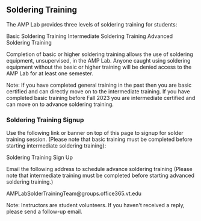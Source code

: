 
## Soldering Training
The AMP Lab provides three levels of soldering training for students:
<Link href="/soldering/basic">Basic Soldering Training</Link>
<Link href="/soldering/intermediate">Intermediate Soldering Training</Link>
<Link href="/soldering/advanced">Advanced Soldering Training</Link>

Completion of basic or higher soldering training allows the use of soldering equipment, unsupervised, in the AMP Lab. Anyone caught using soldering equipment without the basic or higher training will be denied access to the AMP Lab for at least one semester.

Note: If you have completed general training in the past then you are basic certified and can directly move on to the intermediate training. If you have completed basic training before Fall 2023 you are intermediate certified and can move on to advance soldering training.

### Soldering Training Signup
Use the following link or banner on top of this page to signup for solder training session. (Please note that basic training must be completed before starting intermediate soldering training):

<Link href="/soldering/booking">
    Soldering Training Sign Up
</Link>

Email the following address to schedule advance soldering training (Please note that intermediate training must be completed before starting advanced soldering training.)


<Link href='mailto:AMPLabSolderTrainingTeam@groups.office365.vt.edu'>
    AMPLabSolderTrainingTeam@groups.office365.vt.edu
</Link>

Note:
Instructors are student volunteers. If you haven't received a reply, please send a follow-up email.
